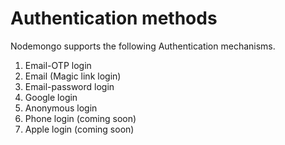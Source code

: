 # Authentication methods

Nodemongo supports the following Authentication mechanisms.

1. Email-OTP login
2. Email (Magic link login)
3. Email-password login
4. Google login
5. Anonymous login
6. Phone login (coming soon)
6. Apple login (coming soon)


